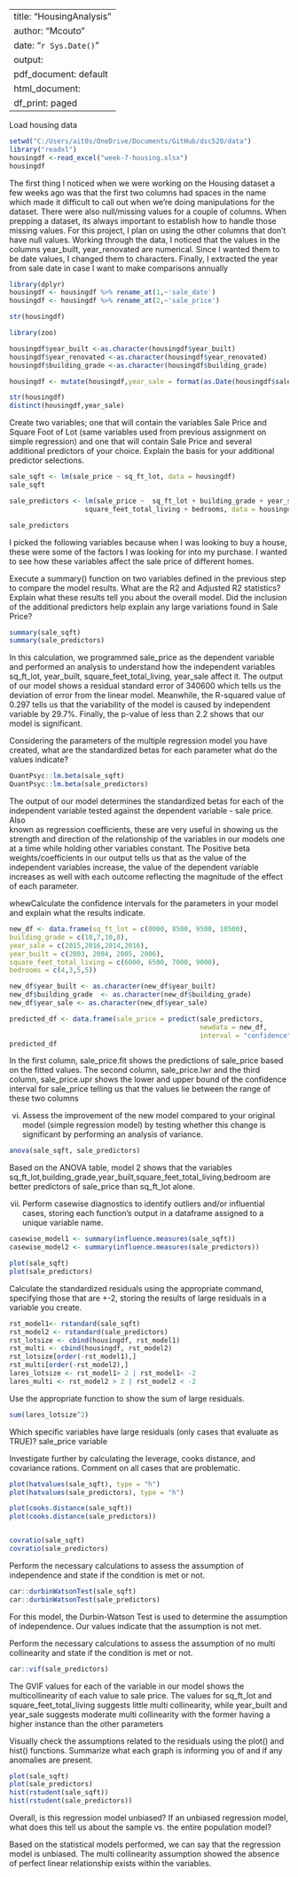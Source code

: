 
---
title: "HousingAnalysis"
author: "Mcouto"
date: "`r Sys.Date()`"
output:
  pdf_document: default
  html_document:
    df_print: paged
---

 Load housing data

```{r include = FALSE, warning = FALSE}
setwd("C:/Users/ait0s/OneDrive/Documents/GitHub/dsc520/data")
library("readxl")
housingdf <-read_excel("week-7-housing.xlsx")
housingdf
```

 The first thing I noticed when we were working on the Housing dataset a few 
weeks ago was that the first two columns had spaces in the name which made it 
difficult to call out when we're doing manipulations for the dataset. There were
also null/missing values for a couple of columns. When prepping a dataset, its 
always important to establish how to handle those missing values. For this
project, I plan on using the other columns that don't have null values. Working 
through the data, I noticed that the values in the columns year_built, 
year_renovated are numerical. Since I wanted them to be date values, I changed
them to characters. Finally, I extracted the year from sale date
in case I want to make comparisons annually

```{r}
library(dplyr)
housingdf <- housingdf %>% rename_at(1,~'sale_date')
housingdf <- housingdf %>% rename_at(2,~'sale_price')

str(housingdf)

library(zoo)

housingdf$year_built <-as.character(housingdf$year_built)
housingdf$year_renovated <-as.character(housingdf$year_renovated)
housingdf$building_grade <-as.character(housingdf$building_grade)

housingdf <- mutate(housingdf,year_sale = format(as.Date(housingdf$sale_date, format="%m/%d/%Y"),"%Y"))

str(housingdf)
distinct(housingdf,year_sale)

```
 Create two variables; one that will contain the variables Sale Price 
and Square Foot of Lot (same variables used from previous assignment on 
simple regression) and one that will contain Sale Price and several additional 
predictors of your choice. Explain the basis for your additional predictor 
selections.

```{r include = FALSE, warning = FALSE}
sale_sqft <- lm(sale_price ~ sq_ft_lot, data = housingdf)
sale_sqft

sale_predictors <- lm(sale_price ~  sq_ft_lot + building_grade + year_sale + year_built + 
                   square_feet_total_living + bedrooms, data = housingdf)

sale_predictors
```

 I picked the following variables because when I was looking to buy a house,
these were some of the factors I was looking for into my purchase. I wanted to
see how these variables affect the sale price of different homes.

Execute a summary() function on two variables defined in the previous 
step to compare the model results. What are the R2 and Adjusted R2 statistics? 
Explain what these results tell you about the overall model. 
Did the inclusion of the additional predictors help explain any large variations
found in Sale Price?

```{r echo = FALSE, warning = FALSE, comment = NA}
summary(sale_sqft)
summary(sale_predictors)
```

 In this calculation, we programmed sale_price as the dependent variable and 
performed an analysis to understand how the independent variables sq_ft_lot,
year_built, square_feet_total_living, year_sale affect it. The output of our
model shows a residual standard error of 340600 which tells us the deviation
of error from the linear model. Meanwhile, the R-squared value of 0.297 tells us
that the variability of the model is caused by independent variable by 29.7%. 
Finally, the p-value of less than 2.2 shows that our model is significant. 
 
Considering the parameters of the multiple regression model you have 
created, what are the standardized betas for each parameter 
what do the values indicate?

```{r echo = FALSE, warning = FALSE, comment = NA}
QuantPsyc::lm.beta(sale_sqft)
QuantPsyc::lm.beta(sale_predictors)
```
 The output of our model determines the standardized betas for each of the
independent variable tested against the dependent variable - sale price. Also  
known as regression coefficients, these are very useful in showing us the strength
and direction of the relationship of the variables in our models one at a time
while holding other variables constant. The Positive beta weights/coefficients in
our output tells us that as the value of the independent variables increase, the
value of the dependent variable increases as well with each outcome reflecting the
magnitude of the effect of each parameter. 




whewCalculate the confidence intervals for the parameters in your model and explain what the results indicate.

```{r echo = FALSE, warning = FALSE, comment = NA}

new_df <- data.frame(sq_ft_lot = c(8000, 8500, 9500, 10500), 
building_grade = c(10,7,10,8), 
year_sale = c(2015,2016,2014,2016), 
year_built = c(2003, 2004, 2005, 2006),
square_feet_total_living = c(6000, 6500, 7000, 9000), 
bedrooms = c(4,3,5,5))

new_df$year_built <- as.character(new_df$year_built)
new_df$building_grade  <- as.character(new_df$building_grade)
new_df$year_sale <- as.character(new_df$year_sale)

predicted_df <- data.frame(sale_price = predict(sale_predictors, 
                                                newdata = new_df, 
                                                interval = "confidence"))
predicted_df
```

In the first column, sale_price.fit shows the predictions of sale_price based
on the fitted values. The second column, sale_price.lwr and the third column,
sale_price.upr shows the lower and upper bound of the confidence interval for 
sale_price telling us that the values lie between the range of these two columns

 vi.	Assess the improvement of the new model compared to your original model 
(simple regression model) by testing whether this change is significant by performing an analysis of variance.

```{r echo = FALSE, warning = FALSE, comment = NA}
anova(sale_sqft, sale_predictors)

```
Based on the ANOVA table, model 2 shows that the variables 
sq_ft_lot,building_grade,year_built,square_feet_total_living,bedroom are better predictors
of sale_price than sq_ft_lot alone. 

 vii.	Perform casewise diagnostics to identify outliers and/or influential cases, 
storing each function's output in a dataframe assigned 
to a unique variable name.


```{r include = TRUE, results = "hide", warning = FALSE}
casewise_model1 <- summary(influence.measures(sale_sqft))
casewise_model2 <- summary(influence.measures(sale_predictors))
```


```{r echo = FALSE, warning = FALSE}
plot(sale_sqft)
plot(sale_predictors)

```

Calculate the standardized residuals using the appropriate command, 
specifying those that are +-2, storing the results of large residuals 
in a variable you create.

```{r include = TRUE, results = "hide", warning = FALSE}
rst_model1<- rstandard(sale_sqft)
rst_model2 <- rstandard(sale_predictors)
rst_lotsize <- cbind(housingdf, rst_model1)
rst_multi <- cbind(housingdf, rst_model2)
rst_lotsize[order(-rst_model1),]
rst_multi[order(-rst_model2),]
lares_lotsize <- rst_model1> 2 | rst_model1< -2
lares_multi <- rst_model2 > 2 | rst_model2 < -2
```


Use the appropriate function to show the sum of large residuals.
 
```{r include = TRUE, warning = FALSE}
sum(lares_lotsize^2)

```

Which specific variables have large residuals (only cases that evaluate as TRUE)?
sale_price variable

Investigate further by calculating the leverage, cooks distance, 
and covariance rations. Comment on all cases that are problematic.

```{r echo = FALSE, warning = FALSE}
plot(hatvalues(sale_sqft), type = "h")
plot(hatvalues(sale_predictors), type = "h")

plot(cooks.distance(sale_sqft))
plot(cooks.distance(sale_predictors))


covratio(sale_sqft)
covratio(sale_predictors)
```

Perform the necessary calculations to assess the assumption of 
independence and state if the condition is met or not.
```{r echo = FALSE, warning = FALSE, comment = NA}
car::durbinWatsonTest(sale_sqft)
car::durbinWatsonTest(sale_predictors)
```
For this model, the Durbin-Watson Test is used to determine the assumption of 
independence. Our values indicate that the assumption is not met.

 Perform the necessary calculations to assess the assumption of no 
multi collinearity and state if the condition is met or not.

```{r echo = FALSE, warning = FALSE, comment = NA}
car::vif(sale_predictors)
```

The GVIF values for each of the variable in our model shows the multicollinearity
of each value to sale price. The values for sq_ft_lot and square_feet_total_living
suggests little multi collinearity, while year_built and year_sale suggests 
moderate multi collinearity with the former having a higher instance than the 
other parameters


Visually check the assumptions related to the residuals using 
the plot() and hist() functions. Summarize what each graph is informing you of
and if any anomalies are present.

```{r echo = FALSE, warning = FALSE}
plot(sale_sqft)
plot(sale_predictors)
hist(rstudent(sale_sqft))
hist(rstudent(sale_predictors))

```

Overall, is this regression model unbiased? If an unbiased
regression model, what does this tell us about the sample vs. the entire 
population model?

Based on the statistical models performed, we can say that the regression model
is unbiased. The multi collinearity assumption showed the absence of perfect 
linear relationship exists within the variables.
